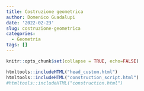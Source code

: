 ```yaml
---
title: Costruzione geometrica
author: Domenico Guadalupi
date: '2022-02-23'
slug: costruzione-geometrica
categories:
  - Geometria
tags: []
---
```


```r
knitr::opts_chunk$set(collapse = TRUE, echo=FALSE)
```


```r
htmltools::includeHTML("head_custom.html")
htmltools::includeHTML("construction_script.html")
#htmltools::includeHTML("construction.html")
```

<div id="CSCanvas" class="CindyJS-widget">

